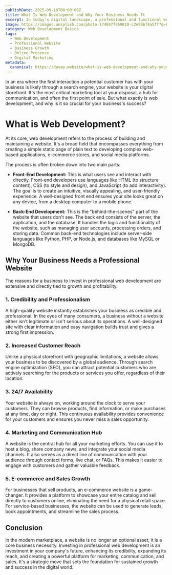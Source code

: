 ```yaml
---
publishDate: 2025-09-18T00:00:00Z
title: What Is Web Development and Why Your Business Needs It
excerpt: In today's digital landscape, a professional and functional website is not just a luxury—it's a fundamental necessity for any business looking to grow, compete, and connect with its audience.
image: https://images.unsplash.com/photo-1740477959010-c2e99bf4a5ff?q=80&w=1740&auto=format&fit=crop&ixlib=rb-4.1.0&ixid=M3wxMjA3fDB8MHxwaG90by1wYWdlfHx8fGVufDB8fHx8fA%3D%3D
category: Web Development Basics
tags:
  - Web Development
  - Professional Website
  - Business Growth
  - Online Presence
  - Digital Marketing
metadata:
  canonical: https://davao.website/what-is-web-development-and-why-your-business-needs-it
---
```


In an era where the first interaction a potential customer has with your business is likely through a search engine, your website is your digital storefront. It's the most critical marketing tool at your disposal, a hub for communication, and often the first point of sale. But what exactly is web development, and why is it so crucial for your business's success?

# What is Web Development?

At its core, web development refers to the process of building and maintaining a website. It's a broad field that encompasses everything from creating a simple static page of plain text to developing complex web-based applications, e-commerce stores, and social media platforms.

The process is often broken down into two main parts:

- **Front-End Development:** This is what users see and interact with directly. Front-end developers use languages like HTML (to structure content), CSS (to style and design), and JavaScript (to add interactivity). The goal is to create an intuitive, visually appealing, and user-friendly experience. A well-designed front end ensures your site looks great on any device, from a desktop computer to a mobile phone.

- **Back-End Development:** This is the "behind-the-scenes" part of the website that users don't see. The back end consists of the server, the application, and the database. It handles the logic and functionality of the website, such as managing user accounts, processing orders, and storing data. Common back-end technologies include server-side languages like Python, PHP, or Node.js, and databases like MySQL or MongoDB.

## Why Your Business Needs a Professional Website

The reasons for a business to invest in professional web development are extensive and directly tied to growth and profitability.

### 1. Credibility and Professionalism

A high-quality website instantly establishes your business as credible and professional. In the eyes of many consumers, a business without a website either isn't legitimate or isn't serious about its operations. A well-designed site with clear information and easy navigation builds trust and gives a strong first impression.

### 2. Increased Customer Reach

Unlike a physical storefront with geographic limitations, a website allows your business to be discovered by a global audience. Through search engine optimization (SEO), you can attract potential customers who are actively searching for the products or services you offer, regardless of their location.

### 3. 24/7 Availability

Your website is always on, working around the clock to serve your customers. They can browse products, find information, or make purchases at any time, day or night. This continuous availability provides convenience for your customers and ensures you never miss a sales opportunity.

### 4. Marketing and Communication Hub

A website is the central hub for all your marketing efforts. You can use it to host a blog, share company news, and integrate your social media channels. It also serves as a direct line of communication with your audience through contact forms, live chat, or FAQs. This makes it easier to engage with customers and gather valuable feedback.

### 5. E-commerce and Sales Growth

For businesses that sell products, an e-commerce website is a game-changer. It provides a platform to showcase your entire catalog and sell directly to customers online, eliminating the need for a physical retail space. For service-based businesses, the website can be used to generate leads, book appointments, and streamline the sales process.

## Conclusion

In the modern marketplace, a website is no longer an optional asset; it is a core business necessity. Investing in professional web development is an investment in your company's future, enhancing its credibility, expanding its reach, and creating a powerful platform for marketing, communication, and sales. It's a strategic move that sets the foundation for sustained growth and success in the digital world.